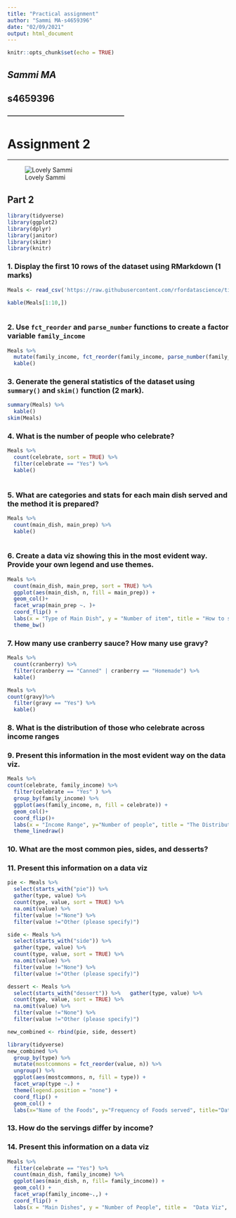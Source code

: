 ```yaml
---
title: "Practical assignment"
author: "Sammi MA-s4659396"
date: "02/09/2021"
output: html_document
---
```


```r
knitr::opts_chunk$set(echo = TRUE)
```


## *Sammi MA*
## **s4659396**

**---------------------------------------------------------**

Assignment 2
======================

--------------------------------------
![Lovely Sammi](./pic.JPG)


## Part 2
```r
library(tidyverse)
library(ggplot2)
library(dplyr)
library(janitor)
library(skimr)
library(knitr)
```

### 1. Display the first 10 rows of the dataset using RMarkdown (1 marks)
```r
Meals <- read_csv('https://raw.githubusercontent.com/rfordatascience/tidytuesday/master/data/2018/2018-11-20/thanksgiving_meals.csv')

kable(Meals[1:10,]) 
  
```

### 2. Use `fct_reorder` and `parse_number` functions to create a factor variable `family_income`
```r
Meals %>%
  mutate(family_income, fct_reorder(family_income, parse_number(family_income))) %>% 
  kable()
```

### 3. Generate the general statistics of the dataset using `summary()` and `skim()` function (2 mark).
```r
summary(Meals) %>% 
  kable()
skim(Meals) 
```

### 4. What is the number of people who celebrate?
```r
Meals %>%
  count(celebrate, sort = TRUE) %>%
  filter(celebrate == "Yes") %>% 
  kable()
  
```

### 5. What are categories and stats for each main dish served and the method it is prepared?
```r
Meals %>%
  count(main_dish, main_prep) %>% 
  kable()
  
```

### 6. Create a data viz showing this in the most evident way. Provide your own legend and use themes.
```r
Meals %>%
  count(main_dish, main_prep, sort = TRUE) %>%
  ggplot(aes(main_dish, n, fill = main_prep)) +
  geom_col()+
  facet_wrap(main_prep ~. )+
  coord_flip() +
  labs(x = "Type of Main Dish", y = "Number of item", title = "How to serve your dish", caption = "Image 1") +
  theme_bw()
```

### 7. How many use cranberry sauce? How many use gravy?
```r
Meals %>%
  count(cranberry) %>%
  filter(cranberry == "Canned" | cranberry == "Homemade") %>% 
  kable()
```
```r
Meals %>%
count(gravy)%>%
  filter(gravy == "Yes") %>% 
  kable()
```
### 8. What is the distribution of those who celebrate across income ranges
### 9. Present this information in the most evident way on the data viz.
```r
Meals %>%
count(celebrate, family_income) %>%
  filter(celebrate == "Yes" ) %>%
  group_by(family_income) %>%
  ggplot(aes(family_income, n, fill = celebrate)) +
  geom_col()+
  coord_flip()+
  labs(x = "Income Range", y="Number of people", title = "The Distribution of people across income ranges celebrate the Thanksgiving", caption = "Image 2") +
  theme_linedraw()
```


### 10. What are the most common pies, sides, and desserts?
### 11. Present this information on a data viz
```r
pie <- Meals %>% 
  select(starts_with("pie")) %>% 
  gather(type, value) %>% 
  count(type, value, sort = TRUE) %>%
  na.omit(value) %>% 
  filter(value !="None") %>% 
  filter(value !="Other (please specify)")

side <- Meals %>% 
  select(starts_with("side")) %>% 
  gather(type, value) %>% 
  count(type, value, sort = TRUE) %>%
  na.omit(value) %>% 
  filter(value !="None") %>% 
  filter(value !="Other (please specify)")

dessert <- Meals %>% 
  select(starts_with("dessert")) %>%   gather(type, value) %>% 
  count(type, value, sort = TRUE) %>%
  na.omit(value) %>% 
  filter(value !="None") %>% 
  filter(value !="Other (please specify)")

new_combined <- rbind(pie, side, dessert)
```

```r
library(tidyverse)
new_combined %>% 
  group_by(type) %>% 
  mutate(mostcommons = fct_reorder(value, n)) %>%
  ungroup() %>% 
  ggplot(aes(mostcommons, n, fill = type)) +
  facet_wrap(type ~.) +
  theme(legend.position = "none") +
  coord_flip() +
  geom_col() +
  labs(x="Name of the Foods", y="Frequency of Foods served", title="Data Viz", caption = "Image 3")
```



### 13. How do the servings differ by income?
### 14. Present this information on a data viz
```r
Meals %>% 
  filter(celebrate == "Yes") %>% 
  count(main_dish, family_income) %>% 
  ggplot(aes(main_dish, n, fill= family_income)) +
  geom_col() +
  facet_wrap(family_income~.,) +
  coord_flip() +
  labs(x = "Main Dishes", y = "Number of People", title =  "Data Viz", caption = "Image 4")
```

